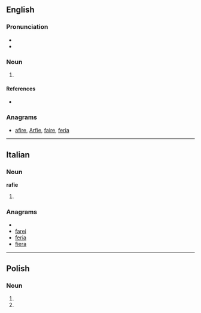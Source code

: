 ==English==

===Pronunciation===
* {{IPA|/rɑːrˈfi/}}
* {{hyphenation|rar|fie}}

===Noun===
{{en-noun}}

# {{Geordie|pejorative}} {{alternative spelling of|[[ralphie]]}}

====References====
* {{R:Northeast Dialect 2005}}

===Anagrams===
* [[afire#English|afire]], [[Arfie#English|Arfie]], [[faire#English|faire]], [[feria#English|feria]]

----

==Italian==

===Noun===
'''rafie''' {{f}}

# {{plural of|[[rafia]]|lang=it}}

===Anagrams===
* {{alphagram|aefir}}
* [[farei#Italian|farei]]
* [[feria#Italian|feria]]
* [[fiera#Italian|fiera]]

----

==Polish==

===Noun===
{{infl|pl|noun form|g=f}}

# {{inflection of|lang=pl|rafa||dat|s}}
# {{inflection of|lang=pl|rafa||loc|s}}